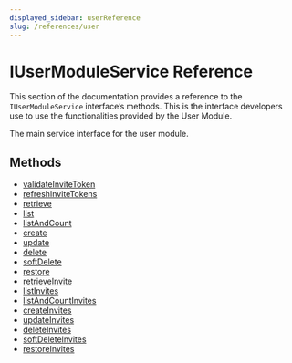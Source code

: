 ```yaml
---
displayed_sidebar: userReference
slug: /references/user
---
```



# IUserModuleService Reference

This section of the documentation provides a reference to the `IUserModuleService` interface’s methods. This is the interface developers use to use the functionalities provided by the User Module.

The main service interface for the user module.

## Methods

- [validateInviteToken](../IUserModuleService/methods/user.IUserModuleService.validateInviteToken.mdx)
- [refreshInviteTokens](../IUserModuleService/methods/user.IUserModuleService.refreshInviteTokens.mdx)
- [retrieve](../IUserModuleService/methods/user.IUserModuleService.retrieve.mdx)
- [list](../IUserModuleService/methods/user.IUserModuleService.list.mdx)
- [listAndCount](../IUserModuleService/methods/user.IUserModuleService.listAndCount.mdx)
- [create](../IUserModuleService/methods/user.IUserModuleService.create.mdx)
- [update](../IUserModuleService/methods/user.IUserModuleService.update.mdx)
- [delete](../IUserModuleService/methods/user.IUserModuleService.delete.mdx)
- [softDelete](../IUserModuleService/methods/user.IUserModuleService.softDelete.mdx)
- [restore](../IUserModuleService/methods/user.IUserModuleService.restore.mdx)
- [retrieveInvite](../IUserModuleService/methods/user.IUserModuleService.retrieveInvite.mdx)
- [listInvites](../IUserModuleService/methods/user.IUserModuleService.listInvites.mdx)
- [listAndCountInvites](../IUserModuleService/methods/user.IUserModuleService.listAndCountInvites.mdx)
- [createInvites](../IUserModuleService/methods/user.IUserModuleService.createInvites.mdx)
- [updateInvites](../IUserModuleService/methods/user.IUserModuleService.updateInvites.mdx)
- [deleteInvites](../IUserModuleService/methods/user.IUserModuleService.deleteInvites.mdx)
- [softDeleteInvites](../IUserModuleService/methods/user.IUserModuleService.softDeleteInvites.mdx)
- [restoreInvites](../IUserModuleService/methods/user.IUserModuleService.restoreInvites.mdx)
